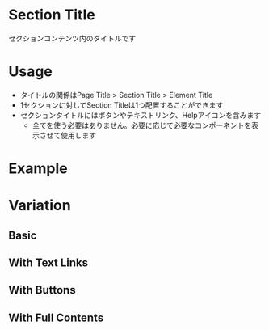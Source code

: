 
<Meta of={SectionTitleStories} />

# Section Title
セクションコンテンツ内のタイトルです

# Usage
- タイトルの関係はPage Title > Section Title > Element Title
- 1セクションに対してSection Titleは1つ配置することができます
- セクションタイトルにはボタンやテキストリンク、Helpアイコンを含みます
    - 全てを使う必要はありません。必要に応じて必要なコンポーネントを表示させて使用します

# Example

<Canvas of={SectionTitleStories.Basic} />
<Controls />

# Variation

## Basic
<Canvas of={SectionTitleStories.Basic} />

## With Text Links
<Canvas of={SectionTitleStories.WithTextLinks} />

## With Buttons
<Canvas of={SectionTitleStories.WithButtons} />

## With Full Contents
<Canvas of={SectionTitleStories.WithFullContents} />